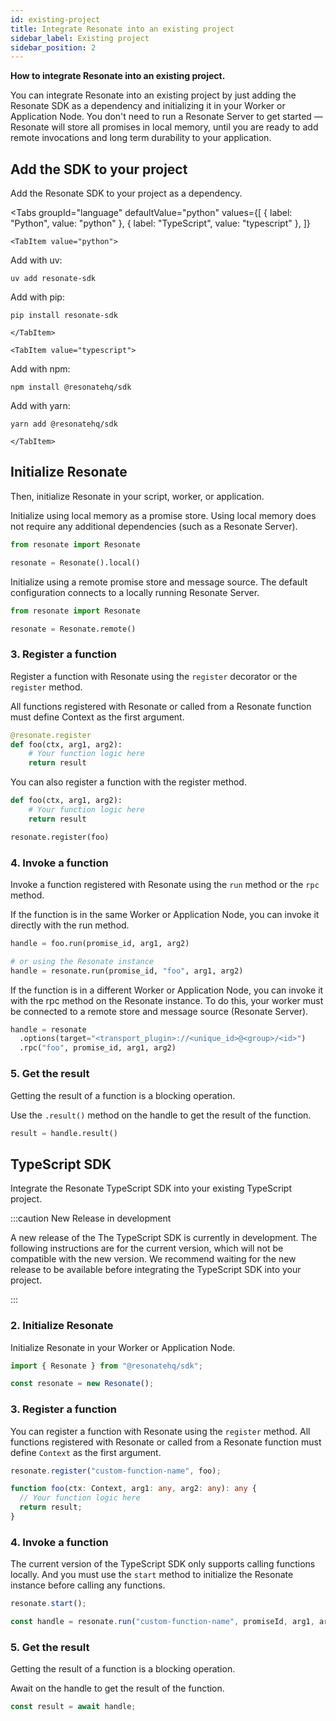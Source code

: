 ```yaml
---
id: existing-project
title: Integrate Resonate into an existing project
sidebar_label: Existing project
sidebar_position: 2
---
```



**How to integrate Resonate into an existing project.**

You can integrate Resonate into an existing project by just adding the Resonate SDK as a dependency and initializing it in your Worker or Application Node.
You don't need to run a Resonate Server to get started — Resonate will store all promises in local memory, until you are ready to add remote invocations and long term durability to your application.

## Add the SDK to your project

Add the Resonate SDK to your project as a dependency.

<Tabs
    groupId="language"
    defaultValue="python"
    values={[
        { label: "Python", value: "python" },
        { label: "TypeScript", value: "typescript" },
    ]}
>
    <TabItem value="python">
    
Add with uv:

```shell
uv add resonate-sdk
```

Add with pip:

```shell
pip install resonate-sdk
```

    </TabItem>

    <TabItem value="typescript">

Add with npm:

```shell
npm install @resonatehq/sdk
```

Add with yarn:

```shell
yarn add @resonatehq/sdk
```

    </TabItem>

</Tabs>

## Initialize Resonate

Then, initialize Resonate in your script, worker, or application.

Initialize using local memory as a promise store.
Using local memory does not require any additional dependencies (such as a Resonate Server).

```python
from resonate import Resonate

resonate = Resonate().local()
```

Initialize using a remote promise store and message source.
The default configuration connects to a locally running Resonate Server.

```python
from resonate import Resonate

resonate = Resonate.remote()
```

### 3. Register a function

Register a function with Resonate using the `register` decorator or the `register` method.

All functions registered with Resonate or called from a Resonate function must define Context as the first argument.

```python
@resonate.register
def foo(ctx, arg1, arg2):
    # Your function logic here
    return result
```

You can also register a function with the register method.

```python
def foo(ctx, arg1, arg2):
    # Your function logic here
    return result

resonate.register(foo)
```

### 4. Invoke a function

Invoke a function registered with Resonate using the `run` method or the `rpc` method.

If the function is in the same Worker or Application Node, you can invoke it directly with the run method.

```python
handle = foo.run(promise_id, arg1, arg2)

# or using the Resonate instance
handle = resonate.run(promise_id, "foo", arg1, arg2)
```

If the function is in a different Worker or Application Node, you can invoke it with the rpc method on the Resonate instance.
To do this, your worker must be connected to a remote store and message source (Resonate Server).

```python
handle = resonate
  .options(target="<transport_plugin>://<unique_id>@<group>/<id>")
  .rpc("foo", promise_id, arg1, arg2)
```

### 5. Get the result

Getting the result of a function is a blocking operation.

Use the `.result()` method on the handle to get the result of the function.

```python
result = handle.result()
```

## TypeScript SDK

Integrate the Resonate TypeScript SDK into your existing TypeScript project.

:::caution New Release in development

A new release of the The TypeScript SDK is currently in development.
The following instructions are for the current version, which will not be compatible with the new version.
We recommend waiting for the new release to be available before integrating the TypeScript SDK into your project.

:::

### 2. Initialize Resonate

Initialize Resonate in your Worker or Application Node.

```typescript
import { Resonate } from "@resonatehq/sdk";

const resonate = new Resonate();
```

### 3. Register a function

You can register a function with Resonate using the `register` method.
All functions registered with Resonate or called from a Resonate function must define `Context` as the first argument.

```typescript
resonate.register("custom-function-name", foo);

function foo(ctx: Context, arg1: any, arg2: any): any {
  // Your function logic here
  return result;
}
```

### 4. Invoke a function

The current version of the TypeScript SDK only supports calling functions locally.
And you must use the `start` method to initialize the Resonate instance before calling any functions.

```typescript
resonate.start();

const handle = resonate.run("custom-function-name", promiseId, arg1, arg2);
```

### 5. Get the result

Getting the result of a function is a blocking operation.

Await on the handle to get the result of the function.

```typescript
const result = await handle;
```
